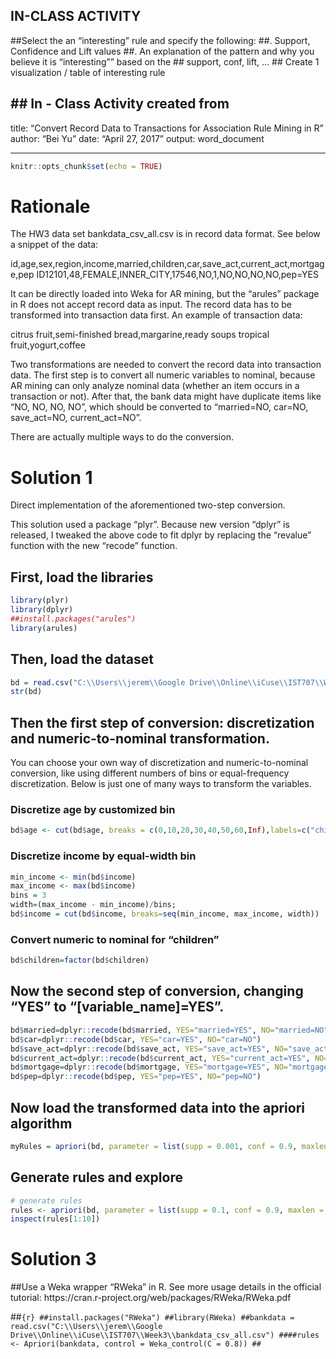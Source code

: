 ## IN-CLASS ACTIVITY
##Select the an "interesting" rule and specify the following:
##. Support, Confidence and Lift values
##. An explanation of the pattern and why you believe it is "interesting"" based on the
## support, conf, lift, ... 
## Create 1 visualization / table of interesting rule


## In - Class Activity created from 
---
title: "Convert Record Data to Transactions for Association Rule Mining in R"
author: "Bei Yu"
date: "April 27, 2017"
output: word_document

---

```{r setup, include=FALSE}
knitr::opts_chunk$set(echo = TRUE)
```
# Rationale
The HW3 data set bankdata_csv_all.csv is in record data format. See below a snippet of the data:

id,age,sex,region,income,married,children,car,save_act,current_act,mortgage,pep
ID12101,48,FEMALE,INNER_CITY,17546,NO,1,NO,NO,NO,NO,pep=YES

It can be directly loaded into Weka for AR mining, but the "arules" package in R does not accept record data as input. The record data has to be transformed into transaction data first. An example of transaction data:

citrus fruit,semi-finished bread,margarine,ready soups
tropical fruit,yogurt,coffee

Two transformations are needed to convert the record data into transaction data. The first step is to convert all numeric variables to nominal, because AR mining can only analyze nominal data (whether an item occurs in a transaction or not). After that, the bank data might have duplicate items like "NO, NO, NO, NO", which should be converted to "married=NO, car=NO, save_act=NO, current_act=NO". 

There are actually multiple ways to do the conversion. 

# Solution 1

Direct implementation of the aforementioned two-step conversion. 

This solution used a package "plyr". Because new version "dplyr" is released, I tweaked the above code to fit dplyr by replacing the "revalue" function with the new "recode" function.

## First, load the libraries
```{r}
library(plyr)
library(dplyr)
##install.packages("arules")
library(arules)
```

## Then, load the dataset
```{r}
bd = read.csv("C:\\Users\\jerem\\Google Drive\\Online\\iCuse\\IST707\\Week3\\bankdata_csv_all.csv")
str(bd)
```

## Then the first step of conversion: discretization and numeric-to-nominal transformation. 

You can choose your own way of discretization and numeric-to-nominal conversion, like using different numbers of bins or equal-frequency discretization. Below is just one of many ways to transform the variables.

### Discretize age by customized bin

```{r}
bd$age <- cut(bd$age, breaks = c(0,10,20,30,40,50,60,Inf),labels=c("child","teens","twenties","thirties","fourties","fifties","old"))
```

### Discretize income by equal-width bin

```{r}
min_income <- min(bd$income)
max_income <- max(bd$income)
bins = 3 
width=(max_income - min_income)/bins;
bd$income = cut(bd$income, breaks=seq(min_income, max_income, width))
```

### Convert numeric to nominal for "children"

```{r}
bd$children=factor(bd$children)
```

## Now the second step of conversion, changing "YES" to "[variable_name]=YES".

```{r}
bd$married=dplyr::recode(bd$married, YES="married=YES", NO="married=NO")
bd$car=dplyr::recode(bd$car, YES="car=YES", NO="car=NO")
bd$save_act=dplyr::recode(bd$save_act, YES="save_act=YES", NO="save_act=NO")
bd$current_act=dplyr::recode(bd$current_act, YES="current_act=YES", NO="current_act=NO")
bd$mortgage=dplyr::recode(bd$mortgage, YES="mortgage=YES", NO="mortgage=NO")
bd$pep=dplyr::recode(bd$pep, YES="pep=YES", NO="pep=NO")
```

## Now load the transformed data into the apriori algorithm 

```{r}
myRules = apriori(bd, parameter = list(supp = 0.001, conf = 0.9, maxlen = 3))
```


## Generate rules and explore

```{r}
# generate rules
rules <- apriori(bd, parameter = list(supp = 0.1, conf = 0.9, maxlen = 3))
inspect(rules[1:10])
```

# Solution 3

##Use a Weka wrapper "RWeka" in R. See more usage details in the official tutorial: https://cran.r-project.org/web/packages/RWeka/RWeka.pdf

##```{r}
##install.packages("RWeka")
##library(RWeka)
##bankdata = read.csv("C:\\Users\\jerem\\Google Drive\\Online\\iCuse\\IST707\\Week3\\bankdata_csv_all.csv")
####rules <- Apriori(bankdata, control = Weka_control(C = 0.8))
##```


